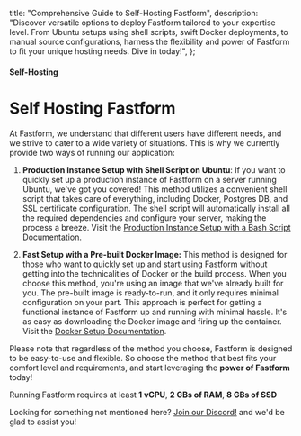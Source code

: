   title: "Comprehensive Guide to Self-Hosting Fastform",
  description:
    "Discover versatile options to deploy Fastform tailored to your expertise level. From Ubuntu setups using shell scripts, swift Docker deployments, to manual source configurations, harness the flexibility and power of Fastform to fit your unique hosting needs. Dive in today!",
};

#### Self-Hosting

# Self Hosting Fastform

At Fastform, we understand that different users have different needs, and we strive to cater to a wide variety of situations. This is why we currently provide two ways of running our application:

1. **Production Instance Setup with Shell Script on Ubuntu**: If you want to quickly set up a production instance of Fastform on a server running Ubuntu, we've got you covered! This method utilizes a convenient shell script that takes care of everything, including Docker, Postgres DB, and SSL certificate configuration. The shell script will automatically install all the required dependencies and configure your server, making the process a breeze. Visit the [Production Instance Setup with a Bash Script Documentation](/docs/self-hosting/production).

2. **Fast Setup with a Pre-built Docker Image:** This method is designed for those who want to quickly set up and start using Fastform without getting into the technicalities of Docker or the build process. When you choose this method, you're using an image that we've already built for you. The pre-built image is ready-to-run, and it only requires minimal configuration on your part. This approach is perfect for getting a functional instance of Fastform up and running with minimal hassle. It's as easy as downloading the Docker image and firing up the container. Visit the [Docker Setup Documentation](/docs/self-hosting/docker).

Please note that regardless of the method you choose, Fastform is designed to be easy-to-use and flexible. So choose the method that best fits your comfort level and requirements, and start leveraging the **power of Fastform** today!

<Note>Running Fastform requires at least **1 vCPU**, **2 GBs of RAM**, **8 GBs of SSD**</Note>

Looking for something not mentioned here? [Join our Discord!](https://fastform.com/discord) and we'd be glad to assist you!
